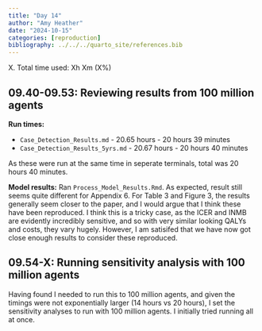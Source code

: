 ```yaml
---
title: "Day 14"
author: "Amy Heather"
date: "2024-10-15"
categories: [reproduction]
bibliography: ../../../quarto_site/references.bib
---
```


::: {.callout-note}

X. Total time used: Xh Xm (X%)

:::

## 09.40-09.53: Reviewing results from 100 million agents

**Run times:**

* `Case_Detection_Results.md` - 20.65 hours - 20 hours 39 minutes
* `Case_Detection_Results_5yrs.md` - 20.67 hours - 20 hours 40 minutes

As these were run at the same time in seperate terminals, total was 20 hours 40 minutes.

**Model results:** Ran `Process_Model_Results.Rmd`. As expected, result still seems quite different for Appendix 6. For Table 3 and Figure 3, the results generally seem closer to the paper, and I would argue that I think these have been reproduced. I think this is a tricky case, as the ICER and INMB are evidently incredibly sensitive, and so with very similar looking QALYs and costs, they vary hugely. However, I am satisifed that we have now got close enough results to consider these reproduced.

## 09.54-X: Running sensitivity analysis with 100 million agents

Having found I needed to run this to 100 million agents, and given the timings were not exponentially larger (14 hours vs 20 hours), I set the sensitivity analyses to run with 100 million agents. I initially tried running all at once.
